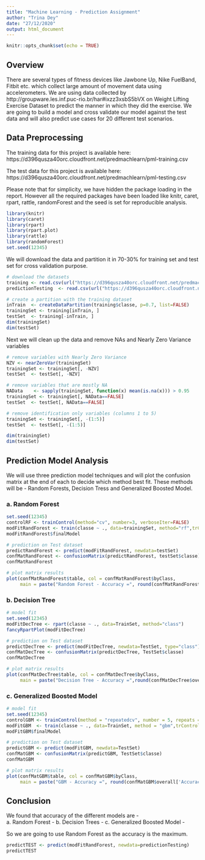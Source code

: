 ```yaml
---
title: "Machine Learning - Prediction Assignment"
author: "Trina Dey"
date: "27/12/2020"
output: html_document
---
```


```r
knitr::opts_chunk$set(echo = TRUE)
```

## Overview
There are several types of fitness devices like Jawbone Up, Nike FuelBand, Fitbit etc. which collect large amount of movement data using accelerometers. We are using data collected by http://groupware.les.inf.puc-rio.br/har#ixzz3xsbS5bVX on Weight Lifting Exercise Dataset to predict the manner in which they did the exercise. We are going to build a model and cross validate our model against the test data and will also predict use cases for 20 different test scenarios.

## Data Preprocessing
The training data for this project is available here:  
https://d396qusza40orc.cloudfront.net/predmachlearn/pml-training.csv  

The test data for this project is available here:  
https://d396qusza40orc.cloudfront.net/predmachlearn/pml-testing.csv  

Please note that for simplicity, we have hidden the package loading in the report. However all the required packages have been loaded like knitr, caret, rpart, rattle, randomForest and the seed is set for reproducible analysis.

```r
library(knitr)
library(caret)
library(rpart)
library(rpart.plot)
library(rattle)
library(randomForest)
set.seed(12345)
```

We will download the data and partition it in 70-30% for training set and test set for cross validation purpose.
```r
# download the datasets
training <- read.csv(url("https://d396qusza40orc.cloudfront.net/predmachlearn/pml-training.csv"))
predictionTesting  <- read.csv(url("https://d396qusza40orc.cloudfront.net/predmachlearn/pml-testing.csv"))

# create a partition with the training dataset
inTrain  <- createDataPartition(training$classe, p=0.7, list=FALSE)
trainingSet <- training[inTrain, ]
testSet  <- training[-inTrain, ]
dim(trainingSet)
dim(testSet)
```

Next we will clean up the data and remove NAs and Nearly Zero Variance variables

```r
# remove variables with Nearly Zero Variance
NZV <- nearZeroVar(trainingSet)
trainingSet <- trainingSet[, -NZV]
testSet  <- testSet[, -NZV]

# remove variables that are mostly NA
NAData    <- sapply(trainingSet, function(x) mean(is.na(x))) > 0.95
trainingSet <- trainingSet[, NAData==FALSE]
testSet  <- testSet[, NAData==FALSE]

# remove identification only variables (columns 1 to 5)
trainingSet <- trainingSet[, -(1:5)]
testSet  <- testSet[, -(1:5)]

dim(trainingSet)
dim(testSet)

```

## Prediction Model Analysis
We will use three prediction model techniques and will plot the confusion matrix at the end of each to decide which method best fit. These methods will be - Random Forests, Decision Tress and Generalized  Boosted Model.

### a. Random Forest
```r
set.seed(12345)
controlRF <- trainControl(method="cv", number=3, verboseIter=FALSE)
modFitRandForest <- train(classe ~ ., data=trainingSet, method="rf",trControl=controlRF)
modFitRandForest$finalModel

# prediction on Test dataset
predictRandForest <- predict(modFitRandForest, newdata=testSet)
confMatRandForest <- confusionMatrix(predictRandForest, testSet$classe)
confMatRandForest

# plot matrix results
plot(confMatRandForest$table, col = confMatRandForest$byClass, 
     main = paste("Random Forest - Accuracy =", round(confMatRandForest$overall['Accuracy'], 4)))
```


### b. Decision Tree
```r
# model fit
set.seed(12345)
modFitDecTree <- rpart(classe ~ ., data=TrainSet, method="class")
fancyRpartPlot(modFitDecTree)

# prediction on Test dataset
predictDecTree <- predict(modFitDecTree, newdata=TestSet, type="class")
confMatDecTree <- confusionMatrix(predictDecTree, TestSet$classe)
confMatDecTree

# plot matrix results
plot(confMatDecTree$table, col = confMatDecTree$byClass, 
     main = paste("Decision Tree - Accuracy =",round(confMatDecTree$overall['Accuracy'], 4)))
```


### c. Generalized Boosted Model
```r
# model fit
set.seed(12345)
controlGBM <- trainControl(method = "repeatedcv", number = 5, repeats = 1)
modFitGBM  <- train(classe ~ ., data=TrainSet, method = "gbm",trControl = controlGBM, verbose = FALSE)
modFitGBM$finalModel

# prediction on Test dataset
predictGBM <- predict(modFitGBM, newdata=TestSet)
confMatGBM <- confusionMatrix(predictGBM, TestSet$classe)
confMatGBM

# plot matrix results
plot(confMatGBM$table, col = confMatGBM$byClass, 
     main = paste("GBM - Accuracy =", round(confMatGBM$overall['Accuracy'], 4)))
```

## Conclusion
We found that accuracy of the different models are -   
a. Random Forest - 
b. Decision Trees - 
c. Generalized Boosted Model - 

So we are going to use Random Forest as the accuracy is the maximum.

```r
predictTEST <- predict(modFitRandForest, newdata=predictionTesting)
predictTEST
```